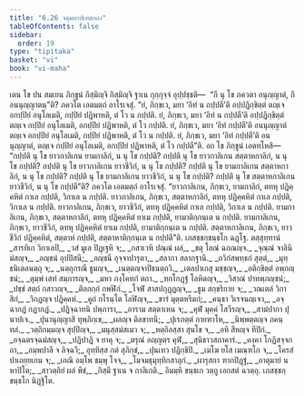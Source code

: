 ```yaml
---
title: "6.26 จตุมหาปเทสกถา"
tableOfContents: false
sidebar:
  order: 19
type: "tipitaka"
basket: "vi"
book: "vi-maha"
---
```



<DynamicBreadcrumb />

<Division number="305" book="vi-maha">

<Paragraph number="1367" book="vi-maha">
เตน โข ปน สมเยน ภิกฺขูนํ กิสฺมิญฺจิ กิสฺมิญฺจิ ฐาเน กุกฺกุจฺจํ อุปฺปชฺชติ—  “กึ นุ โข ภควตา อนุญฺญาตํ, กึ อนนุญฺญาตนฺ”ติ? ภควโต เอตมตฺถํ อาโรเจสุํ. “ยํ, ภิกฺขเว, มยา ‘อิทํ น กปฺปตี’ติ อปฺปฏิกฺขิตฺตํ ตญฺเจ อกปฺปิยํ อนุโลเมติ, กปฺปิยํ ปฏิพาหติ, ตํ โว น กปฺปติ. ยํ, ภิกฺขเว, มยา ‘อิทํ น กปฺปตี’ติ อปฺปฏิกฺขิตฺตํ ตญฺเจ กปฺปิยํ อนุโลเมติ, อกปฺปิยํ ปฏิพาหติ, ตํ โว กปฺปติ. ยํ, ภิกฺขเว, มยา ‘อิทํ กปฺปตี’ติ อนนุญฺญาตํ ตญฺเจ อกปฺปิยํ อนุโลเมติ, กปฺปิยํ ปฏิพาหติ, ตํ โว น กปฺปติ. ยํ, ภิกฺขเว, มยา ‘อิทํ กปฺปตี’ติ อนนุญฺญาตํ, ตญฺเจ กปฺปิยํ อนุโลเมติ, อกปฺปิยํ ปฏิพาหติ, ตํ โว กปฺปตี”ติ.
</Paragraph>

<Paragraph number="1368" book="vi-maha">
อถ โข ภิกฺขูนํ เอตทโหสิ—  “กปฺปติ นุ โข ยาวกาลิเกน ยามกาลิกํ, น นุ โข กปฺปติ? กปฺปติ นุ โข ยาวกาลิเกน สตฺตาหกาลิกํ, น นุ โข กปฺปติ? กปฺปติ นุ โข ยาวกาลิเกน ยาวชีวิกํ, น นุ โข กปฺปติ? กปฺปติ นุ โข ยามกาลิเกน สตฺตาหกาลิกํ, น นุ โข กปฺปติ? กปฺปติ นุ โข ยามกาลิเกน ยาวชีวิกํ, น นุ โข กปฺปติ? กปฺปติ นุ โข สตฺตาหกาลิเกน ยาวชีวิกํ, น นุ โข กปฺปตี”ติ? ภควโต เอตมตฺถํ อาโรเจสุํ.
</Paragraph>

<Paragraph number="1369" book="vi-maha">
“ยาวกาลิเกน, ภิกฺขเว, ยามกาลิกํ, ตทหุ ปฏิคฺคหิตํ กาเล กปฺปติ, วิกาเล น กปฺปติ. ยาวกาลิเกน, ภิกฺขเว, สตฺตาหกาลิกํ, ตทหุ ปฏิคฺคหิตํ กาเล กปฺปติ, วิกาเล น กปฺปติ. ยาวกาลิเกน, ภิกฺขเว, ยาวชีวิกํ, ตทหุ ปฏิคฺคหิตํ กาเล กปฺปติ, วิกาเล น กปฺปติ. ยามกาลิเกน, ภิกฺขเว, สตฺตาหกาลิกํ, ตทหุ ปฏิคฺคหิตํ ยาเม กปฺปติ, ยามาติกฺกนฺเต น กปฺปติ. ยามกาลิเกน, ภิกฺขเว, ยาวชีวิกํ, ตทหุ ปฏิคฺคหิตํ ยาเม กปฺปติ, ยามาติกฺกนฺเต น กปฺปติ. สตฺตาหกาลิเกน, ภิกฺขเว, ยาวชีวิกํ ปฏิคฺคหิตํ, สตฺตาหํ กปฺปติ, สตฺตาหาติกฺกนฺเต น กปฺปตี”ติ.

</Paragraph>
</Division>

<Paragraph number="1370" type="center" book="vi-maha">
เภสชฺชกฺขนฺธโก ฉฏฺโฐ.



</Paragraph>

<Paragraph number="1371" type="center" book="vi-maha">
ตสฺสุทฺทานํ


</Paragraph>

<Paragraph number="1372" type="verses" book="vi-maha">
_สารทิเก วิกาเลปิ,_  
_วสํ มูเล ปิฏฺเฐหิ จ;_  
_กสาเวหิ ปณฺณํ ผลํ,_  
_ชตุ โลณํ ฉกณญฺจ._  

</Paragraph>

<Paragraph number="1373" type="verses" book="vi-maha">
_จุณฺณํ จาลินิ มํสญฺจ,_  
_อญฺชนํ อุปปิสนี;_  
_อญฺชนี อุจฺจาปารุตา,_  
_สลากา สลากฐานึ._  

</Paragraph>

<Paragraph number="1374" type="verses" book="vi-maha">
_ถวิกํสพทฺธกํ สุตฺตํ,_  
_มุทฺธนิเตลนตฺถุ จ;_  
_นตฺถุกรณี ธูมญฺจ,_  
_เนตฺตญฺจาปิธนตฺถวิ._  

</Paragraph>

<Paragraph number="1375" type="verses" book="vi-maha">
_เตลปาเกสุ มชฺชญฺจ,_  
_อติกฺขิตฺตํ อพฺภญฺชนํ;_  
_ตุมฺพํ เสทํ สมฺภารญฺจ,_  
_มหา ภงฺโคทกํ ตถา._  

</Paragraph>

<Paragraph number="1376" type="verses" book="vi-maha">
_ทกโกฏฺฐํ โลหิตญฺจ,_  
_วิสาณํ ปาทพฺภญฺชนํ;_  
_ปชฺชํ สตฺถํ กสาวญฺจ,_  
_ติลกกฺกํ กพฬิกํ._  

</Paragraph>

<Paragraph number="1377" type="verses" book="vi-maha">
_โจฬํ สาสปกุฏฺฏญฺจ,_  
_ธูม สกฺขริกาย จ;_  
_วณเตลํ วิกาสิกํ,_  
_วิกฏญฺจ ปฏิคฺคหํ._  

</Paragraph>

<Paragraph number="1378" type="verses" book="vi-maha">
_คูถํ กโรนฺโต โลฬิญฺจ,_  
_ขารํ มุตฺตหรีตกํ;_  
_คนฺธา วิเรจนญฺเจว,_  
_อจฺฉากฏํ กฏากฏํ._  

</Paragraph>

<Paragraph number="1379" type="verses" book="vi-maha">
_ปฏิจฺฉาทนิ ปพฺภารา,_  
_อาราม สตฺตาเหน จ;_  
_คุฬํ มุคฺคํ โสวีรญฺจ,_  
_สามํปากา ปุนาปเจ._  

</Paragraph>

<Paragraph number="1380" type="verses" book="vi-maha">
_ปุนานุญฺญาสิ ทุพฺภิกฺเข,_  
_ผลญฺจ ติลขาทนี;_  
_ปุเรภตฺตํ กายฑาโห,_  
_นิพฺพตฺตญฺจ ภคนฺทลํ._  

</Paragraph>

<Paragraph number="1381" type="verses" book="vi-maha">
_วตฺถิกมฺมญฺจ สุปฺปิญฺจ,_  
_มนุสฺสมํสเมว จ;_  
_หตฺถิอสฺสา สุนโข จ,_  
_อหิ สีหญฺจ ทีปิกํ._  

</Paragraph>

<Paragraph number="1382" type="verses" book="vi-maha">
_อจฺฉตรจฺฉมํสญฺจ,_  
_ปฏิปาฏิ จ ยาคุ จ;_  
_ตรุณํ อญฺญตฺร คุฬํ,_  
_สุนิธาวสถาคารํ._  

</Paragraph>

<Paragraph number="1383" type="verses" book="vi-maha">
_คงฺคา โกฏิสจฺจกถา,_  
_อมฺพปาลี จ ลิจฺฉวี;_  
อุทฺทิสฺส กตํ สุภิกฺขํ,_  
_ปุนเทว ปฏิกฺขิปิ._  

</Paragraph>

<Paragraph number="1384" type="verses" book="vi-maha">
_เมโฆ ยโส เมณฺฑโก จ,_  
_โครสํ ปาเถยฺยเกน จ;_  
_เกณิ อมฺโพ ชมฺพุ โจจ,_  
_โมจมธุมุทฺทิกสาลุกํ._  

</Paragraph>

<Paragraph number="1385" type="verses" book="vi-maha">
_ผารุสกา ฑากปิฏฺฐํ,_  
_อาตุมายํ นหาปิโต;_  
_สาวตฺถิยํ ผลํ พีชํ,_  
_กิสฺมึ ฐาเน จ กาลิเกติ._  


</Paragraph>

<Paragraph number="1386" type="center" book="vi-maha">
อิมมฺหิ ขนฺธเก วตฺถู เอกสตํ ฉวตฺถุ.



</Paragraph>

<Paragraph number="1387" type="center" book="vi-maha">
เภสชฺชกฺขนฺธโก นิฏฺฐิโต.
</Paragraph>